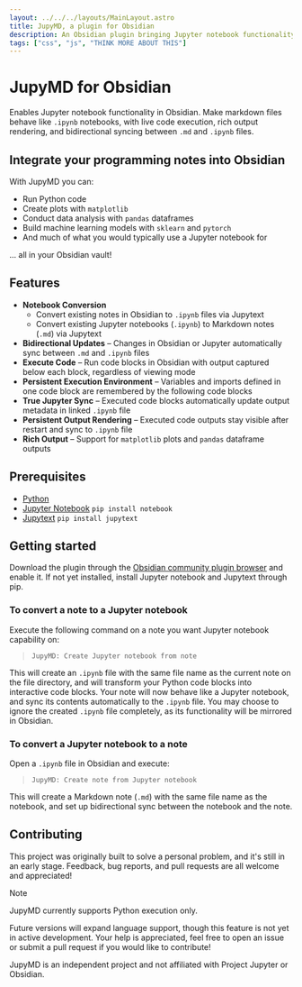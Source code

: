 ```yaml
---
layout: ../../../layouts/MainLayout.astro
title: JupyMD, a plugin for Obsidian
description: An Obsidian plugin bringing Jupyter notebook functionality to markdown notes, powered by Jupytext. 
tags: ["css", "js", "THINK MORE ABOUT THIS"]
---
```


# JupyMD for Obsidian
Enables Jupyter notebook functionality in Obsidian. Make markdown files behave like `.ipynb` notebooks, with live code execution, rich output rendering, and bidirectional syncing between `.md` and `.ipynb` files.

## Integrate your programming notes into Obsidian

With JupyMD you can:
- Run Python code
- Create plots with `matplotlib`
- Conduct data analysis with `pandas` dataframes
- Build machine learning models with `sklearn` and `pytorch`
- And much of what you would typically use a Jupyter notebook for

... all in your Obsidian vault!

## Features

- **Notebook Conversion**
  - Convert existing notes in Obsidian to `.ipynb` files via Jupytext
  - Convert existing Jupyter notebooks (`.ipynb`) to Markdown notes (`.md`) via Jupytext
- **Bidirectional Updates** – Changes in Obsidian or Jupyter automatically sync between `.md` and `.ipynb` files
- **Execute Code** – Run code blocks in Obsidian with output captured below each block, regardless of viewing mode
- **Persistent Execution Environment** – Variables and imports defined in one code block are remembered by the following code blocks
- **True Jupyter Sync** – Executed code blocks automatically update output metadata in linked `.ipynb` file
- **Persistent Output Rendering** – Executed code outputs stay visible after restart and sync to `.ipynb` file
- **Rich Output** – Support for `matplotlib` plots and `pandas` dataframe outputs

## Prerequisites

- [Python](https://www.python.org/downloads/)
- [Jupyter Notebook](https://jupyter.org/install)
  `pip install notebook`
- [Jupytext](https://github.com/mwouts/jupytext)
  `pip install jupytext`


## Getting started

Download the plugin through the [Obsidian community plugin browser](obsidian://show-plugin?id=jupymd) and enable it. If not yet installed, install Jupyter notebook and Jupytext through pip.

### To convert a note to a Jupyter notebook
Execute the following command on a note you want Jupyter notebook capability on:
> `JupyMD: Create Jupyter notebook from note`

This will create an `.ipynb` file with the same file name as the current note on the file directory, and will transform your Python code blocks into interactive code blocks. Your note will now behave like a Jupyter notebook, and sync its contents automatically to the `.ipynb` file. You may choose to ignore the created `.ipynb` file completely, as its functionality will be mirrored in Obsidian.

### To convert a Jupyter notebook to a note
Open a `.ipynb` file in Obsidian and execute:
> `JupyMD: Create note from Jupyter notebook`

This will create a Markdown note (`.md`) with the same file name as the notebook, and set up bidirectional sync between the notebook and the note.

## Contributing

This project was originally built to solve a personal problem, and it's still in an early stage. Feedback, bug reports, and pull requests are all welcome and appreciated!

> [!NOTE]
> JupyMD currently supports Python execution only.
>
> Future versions will expand language support, though this feature is not yet in active development. Your help is appreciated, feel free to open an issue or submit a pull request if you would like to contribute!

JupyMD is an independent project and not affiliated with Project Jupyter or Obsidian.

